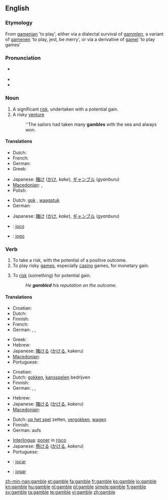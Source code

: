 {{wikipedia|Gamble (disambiguation)}}
==English==
{{wikipedia}}

===Etymology===
From {{etyl|ang}} [[gamenian]] 'to play', either via a dialectal survival of {{etyl|enm}} [[gammlen]], a variant of [[gamenen]] 'to play, jest, be merry', or via a derivative of [[gamel]] 'to play games'

===Pronunciation===
* {{a|UK|US}} {{IPA|/ˈɡæm.bəl/}}
* {{rhymes|æmbəl}}
* {{homophones|gambol}}

===Noun===
{{en-noun}}

# A significant [[risk]], undertaken with a potential gain.
# A risky [[venture]]
#: ''The sailors had taken many '''gambles''' with the sea and always won.

====Translations====
{{trans-top|a risk undertaken with a potential gain}}
* Dutch: {{t+|nl|gok|m}}
* French: {{t+|fr|pari|m}}
* German: {{t+|de|Glücksspiel|n}}
* Greek: {{t+|el|στοίχημα|n}}
{{trans-mid}}
* Japanese: [[賭け]] ([[かけ]], ''kake''), [[ギャンブル]] (''gyanburu'')
* [[Macedonian]]: {{t-|mk|коцка|f|tr=kócka}},  {{t-|mk|комар|m|tr=kómar}}
* Polish: {{t+|pl|hazard|m}}
{{trans-bottom}}

{{trans-top|a risky venture}}
* Dutch: [[gok]] {{m}}, [[waagstuk]] {{n}}
* German: {{t+|de|Glücksspiel|n}}
{{trans-mid}}
* Japanese: [[賭け]] ([[かけ]], ''kake''), [[ギャンブル]] (''gyanburu'')
{{trans-bottom}}

{{checktrans-top}}
* {{ttbc|Interlingua}}: [[joco]]
{{checktrans-mid}}
* {{ttbc|Portuguese}}: [[jogo]] {{m}}
{{checktrans-bottom}}

===Verb===
{{en-verb|gambl|ing}}

# To take a risk, with the potential of a positive outcome.
# To play risky [[game]]s, especially [[casino]] games, for monetary gain.
# {{transitive}} To [[risk]] (something) for potential gain.
#: ''He '''gambled''' his reputation on the outcome.''

====Translations====
{{trans-top|to take a risk, with the potential of a positive outcome}}
* Croatian: {{t-|hr|kockati|alt=kȍckati se}}
* Dutch: {{t+|nl|gokken}}
* Finnish: {{t|fi|ottaa riski}}
* French: {{t+|fr|parier}}
* German: {{t-|de|riskant}} {{t+|de|spielen}}, {{t-|de|spekulieren}}, {{slang}} {{t+|de|zocken}}
{{trans-mid}}
* Greek: {{t+|el|στοιχηματίζω}}
* Hebrew: {{t+|he|הימר|tr=himér}}
* Japanese: [[賭ける]] ([[かける]], kakeru)
* [[Macedonian]]: {{t|mk|се коцка|tr=se kócka}}
* Portuguese: {{t+|pt|arriscar}}
{{trans-bottom}}

{{trans-top|to play casino games}}
* Croatian: {{t-|hr|kockati|alt=kȍckati se}}
* Dutch: [[gokken]], [[kansspel]]en bedrijven
* Finnish: {{t|fi|uhkapelata}}
* German: {{t+|de|wetten}}, {{t+|de|spielen}}, {{slang}} {{t+|de|zocken}}
{{trans-mid}}
* Hebrew: {{t+|he|הימר|tr=himér}}
* Japanese: [[賭ける]] ([[かける]], ''kakeru'')
* [[Macedonian]]: {{t|mk|се коцка|tr=se kócka}}
{{trans-bottom}}

{{trans-top|''(transitive)'' to risk something for potential gain}}
* Dutch: [[op het spel]] zetten, [[vergokken]], [[wagen]]
* Finnish: {{t+|fi|vaarantaa}}
* German: aufs {{t+|de|Spiel|n}} {{t+|de|setzen}}
{{trans-mid}}
* [[Interlingua]]: [[poner]] in [[risco]]
* Japanese: [[懸ける]] ([[かける]], ''kakeru'')
* Portuguese: {{t+|pt|arriscar}}
{{trans-bottom}}

<!--intransitive? both? In English, the 1st and 3rd are not distinct senses. -->
{{checktrans-top}}
* {{ttbc|Interlingua}}: [[jocar]]
{{checktrans-mid}}
* {{ttbc|Portuguese}}: [[jogar]]
{{checktrans-bottom}}

[[zh-min-nan:gamble]]
[[et:gamble]]
[[fa:gamble]]
[[fr:gamble]]
[[ko:gamble]]
[[io:gamble]]
[[kn:gamble]]
[[hu:gamble]]
[[nl:gamble]]
[[pl:gamble]]
[[simple:gamble]]
[[fi:gamble]]
[[sv:gamble]]
[[ta:gamble]]
[[te:gamble]]
[[vi:gamble]]
[[zh:gamble]]